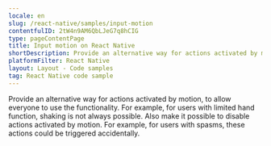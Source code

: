 ```yaml
---
locale: en
slug: /react-native/samples/input-motion
contentfulID: 2tW4n9AM6QbLJeG7q8hCIG
type: pageContentPage
title: Input motion on React Native
shortDescription: Provide an alternative way for actions activated by motion, to allow everyone to use the functionality.
platformFilter: React Native
layout: Layout - Code samples
tag: React Native code sample
---
```


Provide an alternative way for actions activated by motion, to allow everyone to use the functionality. For example, for users with limited hand function, shaking is not always possible. Also make it possible to disable actions activated by motion. For example, for users with spasms, these actions could be triggered accidentally.

<CodeSample id="input-motion" locale="en" platform="react native"/>